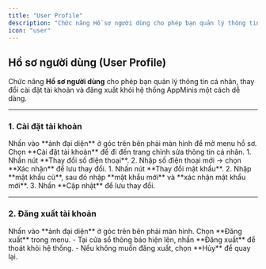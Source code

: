 ```yaml
---
title: "User Profile"
description: "Chức năng Hồ sơ người dùng cho phép bạn quản lý thông tin cá nhân, thay đổi cài đặt tài khoản và đăng xuất khỏi hệ thống AppMinis một cách dễ dàng."
icon: "user"
---
```


## Hồ sơ người dùng (User Profile)

Chức năng **Hồ sơ người dùng** cho phép bạn quản lý thông tin cá nhân, thay đổi cài đặt tài khoản và đăng xuất khỏi hệ thống AppMinis một cách dễ dàng.

---

### 1. Cài đặt tài khoản

<Steps>
<Step title="Truy cập Hồ sơ">
Nhấn vào **ảnh đại diện** ở góc trên bên phải màn hình để mở menu hồ sơ.
</Step>

<Step title="Mở Cài đặt tài khoản">
Chọn **Cài đặt tài khoản** để đi đến trang chỉnh sửa thông tin cá nhân.
</Step>

<Step title="Thay đổi số điện thoại">
1. Nhấn nút **Thay đổi số điện thoại**.  
2. Nhập số điện thoại mới → chọn **Xác nhận** để lưu thay đổi.
</Step>

<Step title="Thay đổi mật khẩu">
1. Nhấn nút **Thay đổi mật khẩu**.  
2. Nhập **mật khẩu cũ**, sau đó nhập **mật khẩu mới** và **xác nhận mật khẩu mới**.  
3. Nhấn **Cập nhật** để lưu thay đổi.
</Step>
</Steps>

---

### 2. Đăng xuất tài khoản

<Steps>
<Step title="Truy cập Hồ sơ">
Nhấn vào **ảnh đại diện** ở góc trên bên phải màn hình.
</Step>

<Step title="Chọn Đăng xuất">
Chọn **Đăng xuất** trong menu.
</Step>

<Step title="Xác nhận hành động">
- Tại cửa sổ thông báo hiện lên, nhấn **Đăng xuất** để thoát khỏi hệ thống.  
- Nếu không muốn đăng xuất, chọn **Hủy** để quay lại.
</Step>
</Steps>
